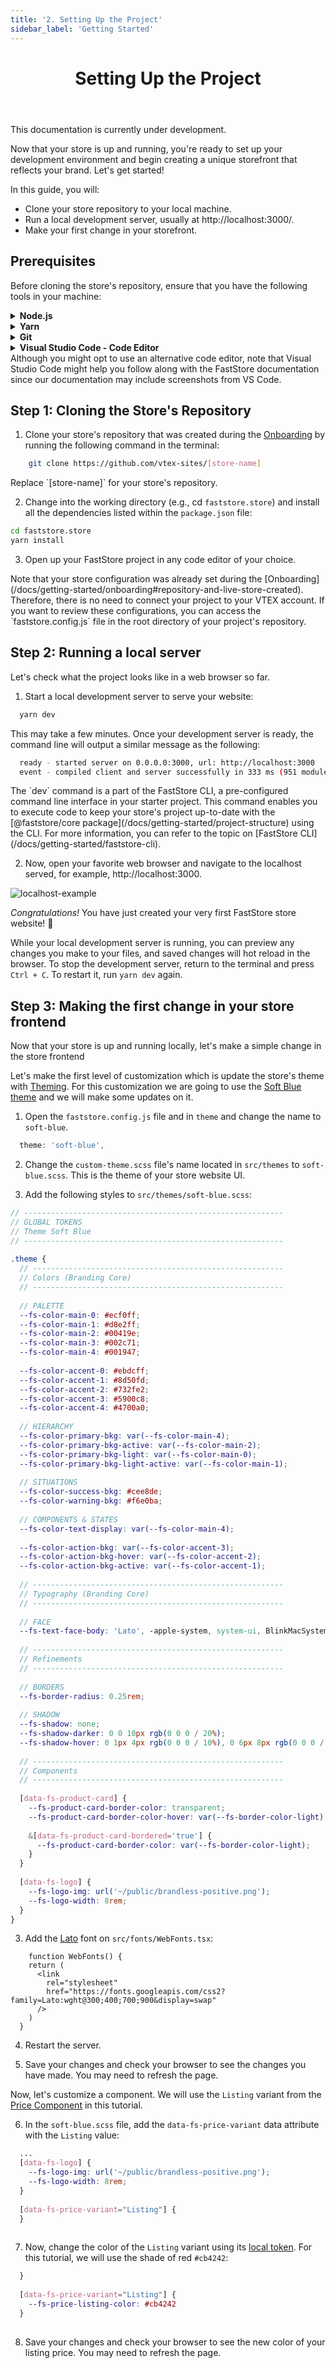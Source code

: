 ```yaml
---
title: '2. Setting Up the Project'
sidebar_label: 'Getting Started'
---
```



<header>

# Setting Up the Project

</header>

<Callout type="warning" emoji="⚠️">
This documentation is currently under development.
</Callout>

Now that your store is up and running, you're ready to set up your development environment and begin creating a unique storefront that reflects your brand. Let's get started!

In this guide, you will:

- Clone your store repository to your local machine.
- Run a local development server, usually at http://localhost:3000/.
- Make your first change in your storefront.

## Prerequisites
Before cloning the store's repository, ensure that you have the following tools in your machine:

<details>
  <summary>
    <b>Node.js</b>
  </summary>
  <p>
    <p>To run your FastStore project, you must have <b><a href="">Node.js</a></b> version 15.0.0 or later installed on your computer.</p>
    <ul>
       <li>- <b><a href="https://nodejs.org/tr/download/package-manager#macos">Install Node.js on macOS using Homebrew</a></b></li>
       <li>- <b><a href="https://nodejs.org/tr/download/package-manager#windows-1">Install Node.js on Windows</a></b> </li>
       <li>- <b><a href="https://nodejs.org/tr/download/package-manager#debian-and-ubuntu-based-linux-distributions">Install Node.js on Linux</a></b></li> 
    </ul>
  </p>
</details>

<details>
  <summary>
    <b>Yarn</b>
  </summary>
    <p>
      We will use the <strong><a href="https://yarnpkg.com/">yarn</a></strong> command-line interface to add functionalities to the store and also run tasks, such as starting a development server.
    </p>
      <details>
          <summary>Install Yarn on macOS by running the following:</summary>
          ```bash
            brew install yarn
          ```
        </details>

        <details>
          <summary>Install Yarn on Windows by running the following:</summary>
          ```bash
            npm install -g yarn
          ```
        </details>
</details>

<details>
  <summary>
    <b>Git</b>
  </summary>
  <p>
    When developing your store's website, you will use [Git](https://git-scm.com/) to push your code to the cloud. You will also use Git to download and install the required files for your project.
  </p>
  <ul>
       <li>- <strong><a href="https://git-scm.com/download/mac">Install Git on macOS using Homebrew</a></strong></li>
       <li>- <strong><a href="https://git-scm.com/download/win">Install Git on Windows</a></strong> </li>
       <li>- <strong><a href="https://git-scm.com/download/linux">Install Git on Linux</a></strong></li> 
    </ul>
</details>

<details>
  <summary>
    <b>Visual Studio Code - Code Editor</b>
  </summary>
  <p>
    When developing your store's website, you will need a code editor to write the code for your project, such as <strong><a href="https://code.visualstudio.com/">Visual Studio Code</a></strong> (a.k.a., VS Code). Visit the <strong><a href="https://code.visualstudio.com/">VS Code</a></strong> website, download and install the version appropriate to your operating system.
  </p>
</details>

<Callout type="info" emoji="ℹ️">
  Although you might opt to use an alternative code editor, note that Visual Studio Code might help you follow along with the FastStore documentation since our documentation may include screenshots from VS Code.
</Callout>

## Step 1: Cloning the Store's Repository
1. Clone your store's repository that was created during the [Onboarding](/docs/getting-started/onboarding#repository-and-live-store-created) by running the following command in the terminal:
```bash
    git clone https://github.com/vtex-sites/[store-name]
```
<Callout type="warning" emoji="⚠️">
Replace `[store-name]` for your store's repository.
</Callout>

2. Change into the working directory (e.g., cd `faststore.store`) and install all the dependencies listed within the `package.json` file:

```bash
cd faststore.store
yarn install
```

3.  Open up your FastStore project in any code editor of your choice.

<Callout type="info" emoji="ℹ️">
  Note that your store configuration was already set during the [Onboarding](/docs/getting-started/onboarding#repository-and-live-store-created). Therefore, there is no need to connect your project to your VTEX account. 
  If you want to review these configurations, you can access the `faststore.config.js` file in the root directory of your project's repository.
</Callout>

## Step 2: Running a local server

Let's check what the project looks like in a web browser so far.

1. Start a local development server to serve your website:

```bash
  yarn dev
```
This may take a few minutes. Once your development server is ready, the command line will output a similar message as the following:

```bash
  ready - started server on 0.0.0.0:3000, url: http://localhost:3000
  event - compiled client and server successfully in 333 ms (951 modules)
```
<Callout type="info" emoji="ℹ️">
  The `dev` command is a part of the FastStore CLI, a pre-configured command line interface in your starter project. This command enables you to execute code to keep your store's project up-to-date with the [@faststore/core package](/docs/getting-started/project-structure) using the CLI. For more information, you can refer to the topic on [FastStore CLI](/docs/getting-started/faststore-cli).
</Callout>

2. Now, open your favorite web browser and navigate to the localhost served, for example, http://localhost:3000.

![localhost-example](https://vtexhelp.vtexassets.com/assets/docs/src/starter-gif___42003e72ece61064991a34c3f14e398f.gif)

*Congratulations!* You have just created your very first FastStore store website! 🎉

While your local development server is running, you can preview any changes you make to your files, and saved changes will hot reload in the browser. To stop the development server, return to the terminal and press `Ctrl + C`. To restart it, run `yarn dev` again.

## Step 3: Making the first change in your store frontend

Now that your store is up and running locally, let's make a simple change in the store frontend

Let's make the first level of customization which is update the store's theme with [Theming](/docs/brandless). For this customization we are going to use the [Soft Blue theme](/docs/themes/soft-blue) and we will make some updates on it.

1. Open the `faststore.config.js` file and in `theme` and change the name to `soft-blue`.

```scss
  theme: 'soft-blue',
```

2. Change the `custom-theme.scss` file's name located in `src/themes` to `soft-blue.scss`. This is the theme of your store website UI.

3. Add the following styles to `src/themes/soft-blue.scss`:

```scss
// ----------------------------------------------------------
// GLOBAL TOKENS
// Theme Soft Blue
// ----------------------------------------------------------
 
.theme {
  // --------------------------------------------------------
  // Colors (Branding Core)
  // --------------------------------------------------------
 
  // PALETTE
  --fs-color-main-0: #ecf0ff;
  --fs-color-main-1: #d8e2ff;
  --fs-color-main-2: #00419e;
  --fs-color-main-3: #002c71;
  --fs-color-main-4: #001947;
 
  --fs-color-accent-0: #ebdcff;
  --fs-color-accent-1: #8d50fd;
  --fs-color-accent-2: #732fe2;
  --fs-color-accent-3: #5900c8;
  --fs-color-accent-4: #4700a0;
 
  // HIERARCHY
  --fs-color-primary-bkg: var(--fs-color-main-4);
  --fs-color-primary-bkg-active: var(--fs-color-main-2);
  --fs-color-primary-bkg-light: var(--fs-color-main-0);
  --fs-color-primary-bkg-light-active: var(--fs-color-main-1);
 
  // SITUATIONS
  --fs-color-success-bkg: #cee8de;
  --fs-color-warning-bkg: #f6e0ba;
 
  // COMPONENTS & STATES
  --fs-color-text-display: var(--fs-color-main-4);
 
  --fs-color-action-bkg: var(--fs-color-accent-3);
  --fs-color-action-bkg-hover: var(--fs-color-accent-2);
  --fs-color-action-bkg-active: var(--fs-color-accent-1);
 
  // --------------------------------------------------------
  // Typography (Branding Core)
  // --------------------------------------------------------
 
  // FACE
  --fs-text-face-body: 'Lato', -apple-system, system-ui, BlinkMacSystemFont, sans-serif;
 
  // --------------------------------------------------------
  // Refinements
  // --------------------------------------------------------
 
  // BORDERS
  --fs-border-radius: 0.25rem;
 
  // SHADOW
  --fs-shadow: none;
  --fs-shadow-darker: 0 0 10px rgb(0 0 0 / 20%);
  --fs-shadow-hover: 0 1px 4px rgb(0 0 0 / 10%), 0 6px 8px rgb(0 0 0 / 10%);
 
  // --------------------------------------------------------
  // Components
  // --------------------------------------------------------
 
  [data-fs-product-card] {
    --fs-product-card-border-color: transparent;
    --fs-product-card-border-color-hover: var(--fs-border-color-light);
 
    &[data-fs-product-card-bordered='true'] {
      --fs-product-card-border-color: var(--fs-border-color-light);
    }
  }
 
  [data-fs-logo] {
    --fs-logo-img: url('~/public/brandless-positive.png');
    --fs-logo-width: 8rem;
  }
}

```

3. Add the [Lato](https://fonts.google.com/specimen/Lato?query=lato) font on `src/fonts/WebFonts.tsx`:

```tsx
    function WebFonts() {
    return (
      <link
        rel="stylesheet"
        href="https://fonts.googleapis.com/css2?family=Lato:wght@300;400;700;900&display=swap"
      />
    )
  }
```

4. Restart the server.

5. Save your changes and check your browser to see the changes you have made. You may need to refresh the page.

Now, let's customize a component. We will use the `Listing` variant from the [Price Component](/components/atoms/price) in this tutorial.

6. In the `soft-blue.scss` file, add the `data-fs-price-variant` data attribute with the `Listing` value: 

```scss
  ...
  [data-fs-logo] {
    --fs-logo-img: url('~/public/brandless-positive.png');
    --fs-logo-width: 8rem;
  }
  
  [data-fs-price-variant="Listing"] {
  }
  
```

7. Now, change the color of the  `Listing` variant using its [local token](/components/atoms/price#design-tokens). For this tutorial, we will use the shade of red `#cb4242`:
```scss
  }
  
  [data-fs-price-variant="Listing"] {
    --fs-price-listing-color: #cb4242
  }
  
```

8. Save your changes and check your browser to see the new color of your listing price. You may need to refresh the page.
